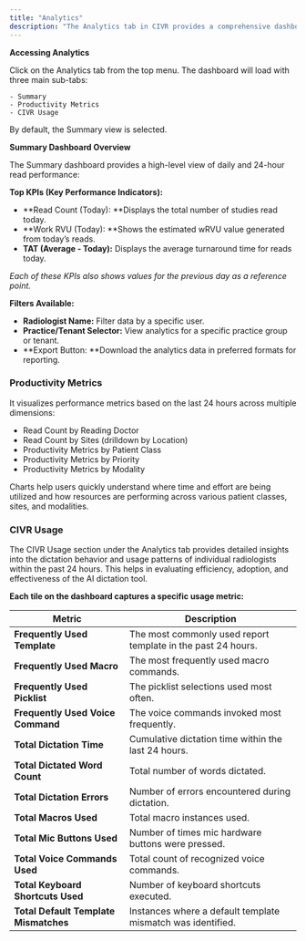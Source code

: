```yaml
---
title: "Analytics"
description: "The Analytics tab in CIVR provides a comprehensive dashboard designed to monitor, assess, and evaluate the productivity of radiologists using key performance indicators. It includes graphical representations and filters for performance insights, supporting operational transparency and informed decision-making."
---
```


**Accessing Analytics**

<Steps>
  <Step title="Click on the Analytics tab">
    Click on the Analytics tab from the top menu.
  </Step>
  <Step title="Load the dashboard">
    The dashboard will load with three main sub-tabs:

    - Summary
    - Productivity Metrics
    - CIVR Usage
  </Step>
</Steps>

<Note>
  By default, the Summary view is selected.
</Note>

**Summary Dashboard Overview**

The Summary dashboard provides a high-level view of daily and 24-hour read performance:

**Top KPIs (Key Performance Indicators):**

- **Read Count (Today): **Displays the total number of studies read today.
- **Work RVU (Today): **Shows the estimated wRVU value generated from today’s reads.
- **TAT (Average - Today):** Displays the average turnaround time for reads today.

_Each of these KPIs also shows values for the previous day as a reference point._

**Filters Available:**

- **Radiologist Name:** Filter data by a specific user.
- **Practice/Tenant Selector:** View analytics for a specific practice group or tenant.
- **Export Button: **Download the analytics data in preferred formats for reporting.

### Productivity Metrics

It visualizes performance metrics based on the last 24 hours across multiple dimensions:

- Read Count by Reading Doctor
- Read Count by Sites (drilldown by Location)
- Productivity Metrics by Patient Class
- Productivity Metrics by Priority
- Productivity Metrics by Modality

Charts help users quickly understand where time and effort are being utilized and how resources are performing across various patient classes, sites, and modalities.

### CIVR Usage

The CIVR Usage section under the Analytics tab provides detailed insights into the dictation behavior and usage patterns of individual radiologists within the past 24 hours. This helps in evaluating efficiency, adoption, and effectiveness of the AI dictation tool.

**Each tile on the dashboard captures a specific usage metric:**

| Metric                                | Description                                                  |
| ------------------------------------- | ------------------------------------------------------------ |
| **Frequently Used Template**          | The most commonly used report template in the past 24 hours. |
| **Frequently Used Macro**             | The most frequently used macro commands.                     |
| **Frequently Used Picklist**          | The picklist selections used most often.                     |
| **Frequently Used Voice Command**     | The voice commands invoked most frequently.                  |
| **Total Dictation Time**              | Cumulative dictation time within the last 24 hours.          |
| **Total Dictated Word Count**         | Total number of words dictated.                              |
| **Total Dictation Errors**            | Number of errors encountered during dictation.               |
| **Total Macros Used**                 | Total macro instances used.                                  |
| **Total Mic Buttons Used**            | Number of times mic hardware buttons were pressed.           |
| **Total Voice Commands Used**         | Total count of recognized voice commands.                    |
| **Total Keyboard Shortcuts Used**     | Number of keyboard shortcuts executed.                       |
| **Total Default Template Mismatches** | Instances where a default template mismatch was identified.  |